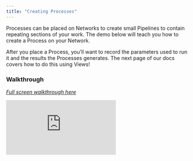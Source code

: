 ```yaml
---
title: "Creating Processes"
---
```

Processes can be placed on Networks to create small Pipelines to contain repeating sections of your work. The demo below will teach you how to create a Process on your Network.

After you place a Process, you’ll want to record the parameters used to run it and the results the Processes generates. The next page of our docs covers how to do this using Views! 

### Walkthrough
*[Full screen walkthrough here](https://app.supademo.com/demo/WUuN46o2o41RS0Q6mXMvq)*

<iframe src="https://app.supademo.com/embed/WUuN46o2o41RS0Q6mXMvq" frameborder="0" webkitallowfullscreen="true" mozallowfullscreen="true" allowfullscreen style={{"width":"719px","height":"500px","border":"none"}}></iframe>
